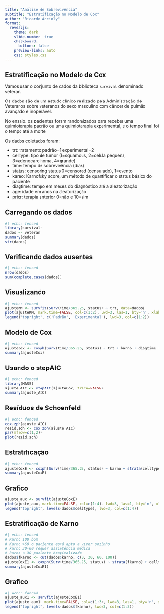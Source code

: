 ```yaml
---
title: "Análise de Sobrevivência"
subtitle: "Estratificação no Modelo de Cox"
author: "Ricardo Accioly"
format:
  revealjs:
    theme: dark
    slide-number: true
    chalkboard: 
      buttons: false
    preview-links: auto
    css: styles.css
---
```


## Estratificação no Modelo de Cox {.smaller .scrollable}

Vamos usar o conjunto de dados da biblioteca `survival` denominado veteran.

Os dados são de um estudo clínico realizado pela Administração de Veteranos sobre veteranos do sexo masculino com câncer de pulmão avançado e inoperável.

No ensaio, os pacientes foram randomizados para receber uma quimioterapia padrão ou uma quimioterapia experimental, e o tempo final foi o tempo até a morte

Os dados coletados foram:

-   trt: tratamento padrão=1 experimental=2
-   celltype: tipo de tumor (1=squamous, 2=celula pequena, 3=adenocarcinoma, 4=grande)
-   time: tempo de sobrevivência (dias)
-   status: censoring status 0=censored (censurado), 1=evento
-   karno: Karnofsky score, um método de quantificar o status básico do paciente
-   diagtime: tempo em meses do diagnóstico até a aleatorização
-   age: idade em anos na aleatorização
-   prior: terapia anterior 0=não e 10=sim

## Carregando os dados

```r
#| echo: fenced
library(survival)
dados <- veteran
summary(dados)
str(dados)
```

## Verificando dados ausentes

```r
#| echo: fenced
nrow(dados)
sum(complete.cases(dados))
```

## Visualizando

```r
#| echo: fenced
ajusteKM <- survfit(Surv(time/365.25, status) ~ trt, data=dados)
plot(ajusteKM, mark.time=FALSE, col=c(1:2), lwd=3, las=1, bty='n', xlab='Tempo (anos)', ylab='Sobrevivência')
legend("topright", c('Padrão', 'Experimental'), lwd=3, col=c(1:2))
```

## Modelo de Cox

```r
#| echo: fenced
ajusteCox <- coxph(Surv(time/365.25, status) ~ trt + karno + diagtime + age + prior + celltype, data=dados)
summary(ajusteCox)
```

## Usando o stepAIC

```r
#| echo: fenced
library(MASS)
ajuste_AIC <- stepAIC(ajusteCox, trace=FALSE)
summary(ajuste_AIC)
```

## Resíduos de Schoenfeld

```r
#| echo: fenced
cox.zph(ajuste_AIC)
resid.sch <- cox.zph(ajuste_AIC)
par(mfrow=c(1,2))
plot(resid.sch)
```

## Estratificação

```r
#| echo: fenced
ajusteCoxE <- coxph(Surv(time/365.25, status) ~ karno + strata(celltype), data=dados)
summary(ajusteCoxE)
```

## Grafico

```r
ajuste_aux <- survfit(ajusteCoxE)
plot(ajuste_aux, mark.time=FALSE, col=c(1:4), lwd=3, las=1, bty='n', xlab='Tempo (anos)', ylab='Sobrevivência')
legend("topright", levels(dados$celltype), lwd=3, col=c(1:4))
```

## Estratificação de Karno

```r
#| echo: fenced
# Karno 100 bom
# Karno >60 o paciente está apto a viver sozinho
# karno 30-60 requer assintência médica
# karno < 30 paciente hospitalizado
dados$fkarno <- cut(dados$karno, c(0, 30, 60, 100))
ajusteCoxE1 <- coxph(Surv(time/365.25, status) ~ strata(fkarno) + celltype, data=dados)
summary(ajusteCoxE1)
```

## Grafico

```r
#| echo: fenced
ajuste_aux1 <- survfit(ajusteCoxE1)
plot(ajuste_aux1, mark.time=FALSE, col=c(1:3), lwd=3, las=1, bty='n', xlab='Tempo (anos)', ylab='Sobrevivência')
legend("topright", levels(dados$fkarno), lwd=3, col=c(1:3))
```
